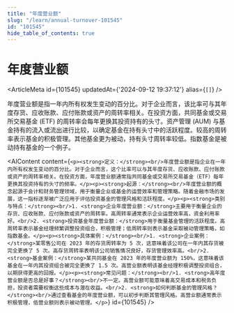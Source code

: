 ```yaml
---
title: "年度营业额"
slug: "/learn/annual-turnover-101545"
id: "101545"
hide_table_of_contents: true
---
```



# 年度营业额

<ArticleMeta id={101545} updatedAt={'2024-09-12 19:37:12'} alias={`[]`} />
<div className='border-solid border-b border-t-0 my-4 border-[var(--ifm-color-gray-300)]' />

年度营业额是指一年内所有权发生变动的百分比。对于企业而言，该比率可与其年度存货、应收账款、应付账款或资产的周转率相关。在投资方面，共同基金或交易所交易基金 (ETF) 的周转率会每年更换其投资持有的头寸。资产管理 (AUM) 与基金持有的流入或流出进行比较，以确定基金在持有头寸中的活跃程度。较高的周转率表示基金的积极管理。其他基金更为被动，持有头寸周转率较低。指数基金是被动持有基金的一个例子。

<AIContent content={`<p><strong>定义：</strong><br/>年度营业额是指企业在一年内所有权发生变动的百分比。对于企业而言，这个比率可以与其年度存货、应收账款、应付账款或资产的周转率相关。在投资方面，年度营业额通常指共同基金或交易所交易基金（ETF）每年更换其投资持有的头寸的频率。</p><p><strong>起源：</strong><br/>年度营业额的概念起源于会计和财务管理领域，用于衡量企业或基金的运营效率和管理策略。随着金融市场的发展，这一指标逐渐被广泛应用于评估投资基金的管理风格和活跃程度。</p><p><strong>类别与特点：</strong><br/>1. <strong>企业年度营业额：</strong>主要用于衡量企业的存货、应收账款、应付账款或资产的周转率。高周转率通常表示企业运营效率高，资金利用率好。<br/>2. <strong>投资基金年度营业额：</strong>用于衡量基金管理的活跃程度。高周转率表示基金经理频繁调整投资组合，积极管理；低周转率则表示基金采取被动管理策略，如指数基金。</p><p><strong>具体案例：</strong><br/>1. <strong>企业案例：</strong>某零售公司在 2023 年的存货周转率为 5 次，这意味着该公司在一年内其存货被完全更换了 5 次。高存货周转率表明该公司销售情况良好，存货管理效率高。<br/>2. <strong>基金案例：</strong>某共同基金在 2023 年的年度营业额为 150%，这意味着该基金在一年内其投资组合被完全更换了 1.5 次。高营业额表明该基金经理积极调整投资组合，以期获得更高的回报。</p><p><strong>常见问题：</strong><br/>1. <strong>高年度营业额是否总是好事？</strong><br/>不一定。高营业额可能意味着高交易成本和税务负担，投资者需要权衡这些成本与潜在收益。<br/>2. <strong>如何判断基金的管理风格？</strong><br/>通过查看基金的年度营业额，可以初步判断其管理风格。高营业额通常表示积极管理，低营业额则表示被动管理。</p>`} id={101545} />
